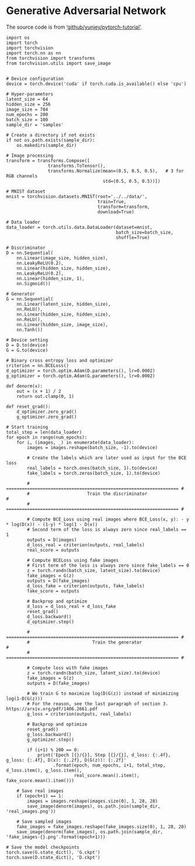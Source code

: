 
# Generative Adversarial Network

The source code is from ['github/yunjey/pytorch-tutorial'](https://raw.githubusercontent.com/yunjey/pytorch-tutorial/master/tutorials/03-advanced/generative_adversarial_network/main.py).


```
import os
import torch
import torchvision
import torch.nn as nn
from torchvision import transforms
from torchvision.utils import save_image


# Device configuration
device = torch.device('cuda' if torch.cuda.is_available() else 'cpu')

# Hyper-parameters
latent_size = 64
hidden_size = 256
image_size = 784
num_epochs = 200
batch_size = 100
sample_dir = 'samples'

# Create a directory if not exists
if not os.path.exists(sample_dir):
    os.makedirs(sample_dir)

# Image processing
transform = transforms.Compose([
                transforms.ToTensor(),
                transforms.Normalize(mean=(0.5, 0.5, 0.5),   # 3 for RGB channels
                                     std=(0.5, 0.5, 0.5))])

# MNIST dataset
mnist = torchvision.datasets.MNIST(root='../../data/',
                                   train=True,
                                   transform=transform,
                                   download=True)

# Data loader
data_loader = torch.utils.data.DataLoader(dataset=mnist,
                                          batch_size=batch_size, 
                                          shuffle=True)

# Discriminator
D = nn.Sequential(
    nn.Linear(image_size, hidden_size),
    nn.LeakyReLU(0.2),
    nn.Linear(hidden_size, hidden_size),
    nn.LeakyReLU(0.2),
    nn.Linear(hidden_size, 1),
    nn.Sigmoid())

# Generator 
G = nn.Sequential(
    nn.Linear(latent_size, hidden_size),
    nn.ReLU(),
    nn.Linear(hidden_size, hidden_size),
    nn.ReLU(),
    nn.Linear(hidden_size, image_size),
    nn.Tanh())

# Device setting
D = D.to(device)
G = G.to(device)

# Binary cross entropy loss and optimizer
criterion = nn.BCELoss()
d_optimizer = torch.optim.Adam(D.parameters(), lr=0.0002)
g_optimizer = torch.optim.Adam(G.parameters(), lr=0.0002)

def denorm(x):
    out = (x + 1) / 2
    return out.clamp(0, 1)

def reset_grad():
    d_optimizer.zero_grad()
    g_optimizer.zero_grad()

# Start training
total_step = len(data_loader)
for epoch in range(num_epochs):
    for i, (images, _) in enumerate(data_loader):
        images = images.reshape(batch_size, -1).to(device)
        
        # Create the labels which are later used as input for the BCE loss
        real_labels = torch.ones(batch_size, 1).to(device)
        fake_labels = torch.zeros(batch_size, 1).to(device)

        # ================================================================== #
        #                      Train the discriminator                       #
        # ================================================================== #

        # Compute BCE_Loss using real images where BCE_Loss(x, y): - y * log(D(x)) - (1-y) * log(1 - D(x))
        # Second term of the loss is always zero since real_labels == 1
        outputs = D(images)
        d_loss_real = criterion(outputs, real_labels)
        real_score = outputs
        
        # Compute BCELoss using fake images
        # First term of the loss is always zero since fake_labels == 0
        z = torch.randn(batch_size, latent_size).to(device)
        fake_images = G(z)
        outputs = D(fake_images)
        d_loss_fake = criterion(outputs, fake_labels)
        fake_score = outputs
        
        # Backprop and optimize
        d_loss = d_loss_real + d_loss_fake
        reset_grad()
        d_loss.backward()
        d_optimizer.step()
        
        # ================================================================== #
        #                        Train the generator                         #
        # ================================================================== #

        # Compute loss with fake images
        z = torch.randn(batch_size, latent_size).to(device)
        fake_images = G(z)
        outputs = D(fake_images)
        
        # We train G to maximize log(D(G(z)) instead of minimizing log(1-D(G(z)))
        # For the reason, see the last paragraph of section 3. https://arxiv.org/pdf/1406.2661.pdf
        g_loss = criterion(outputs, real_labels)
        
        # Backprop and optimize
        reset_grad()
        g_loss.backward()
        g_optimizer.step()
        
        if (i+1) % 200 == 0:
            print('Epoch [{}/{}], Step [{}/{}], d_loss: {:.4f}, g_loss: {:.4f}, D(x): {:.2f}, D(G(z)): {:.2f}' 
                  .format(epoch, num_epochs, i+1, total_step, d_loss.item(), g_loss.item(), 
                          real_score.mean().item(), fake_score.mean().item()))
    
    # Save real images
    if (epoch+1) == 1:
        images = images.reshape(images.size(0), 1, 28, 28)
        save_image(denorm(images), os.path.join(sample_dir, 'real_images.png'))
    
    # Save sampled images
    fake_images = fake_images.reshape(fake_images.size(0), 1, 28, 28)
    save_image(denorm(fake_images), os.path.join(sample_dir, 'fake_images-{}.png'.format(epoch+1)))

# Save the model checkpoints 
torch.save(G.state_dict(), 'G.ckpt')
torch.save(D.state_dict(), 'D.ckpt')
```